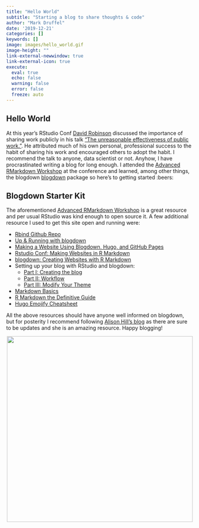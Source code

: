 ```yaml
---
title: "Hello World"
subtitle: "Starting a blog to share thoughts & code"
author: "Mark Druffel"
date: '2019-12-21'
categories: []
keywords: []
image: images/hello_world.gif
image-height: ""
link-external-newwindow: true
link-external-icon: true
execute:
  eval: true
  echo: false
  warning: false
  error: false
  freeze: auto
--- 
```



## Hello World  
At this year's RStudio Conf [David Robinson](http://varianceexplained.org/) discussed the importance of sharing work publicly in his talk ["The unreasonable effectiveness of public work."](https://resources.rstudio.com/rstudio-conf-2019/the-unreasonable-effectiveness-of-public-work). He attributed much of his own personal, professional success to the habit of sharing his work and encouraged others to adopt the habit. I recommend the talk to anyone, data scientist or not. Anyhow, I have procrastinated writing a blog for long enough. I attended the [Advanced RMarkdown Workshop](https://arm.rbind.io/)  at the conference and learned, among other things, the blogdown [blogdown](https://github.com/rstudio/blogdown) package so here's to getting started :beers: 

## Blogdown Starter Kit
The aforementioned [Advanced RMarkdown Workshop](https://arm.rbind.io/) is a great resource and per usual RStudio was kind enough to open source it. A few additional resource I used to get this site open and running were:

* [Rbind Github Repo](https://github.com/rbind)
* [Up & Running with blogdown](https://alison.rbind.io/post/2017-06-12-up-and-running-with-blogdown/)
* [Making a Website Using Blogdown, Hugo, and GitHub Pages](https://amber.rbinad.io/2016/12/19/website/)
* [Rstudio Conf: Making Websites in R Markdown](https://arm.rbind.io/slides/blogdown.html#1)
* [blogdown: Creating Websites with R Markdown](https://bookdown.org/yihui/blogdown/)
* Setting up your blog with RStudio and blogdown:
    + [Part I: Creating the blog](http://estebanmoro.org/post/2019-02-02-setting-up-your-blog-with-rstudio-and-blogdown-i-creating-the-blog/)
    + [Part II: Workflow](http://estebanmoro.org/post/2019-02-01-setting-up-your-blog-with-rstudio-and-blogdown/)
    + [Part III: Modify Your Theme](http://estebanmoro.org/post/2019-02-04-setting-up-your-blog-with-rstudio-and-blogdown-iii-modify-your-theme/)
* [Markdown Basics](https://rmarkdown.rstudio.com/authoring_basics.html)
* [R Markdown the Definitive Guide](https://bookdown.org/yihui/rmarkdown/)
* [Hugo Emojify Cheatsheet](https://www.webfx.com/tools/emoji-cheat-sheet/)

All the above resources should have anyone well informed on blogdown, but for posterity I recommend following [Alison Hill's blog](https://alison.rbind.io) as there are sure to be updates and she is an amazing resource. Happy blogging! 

<p align="center">
![](https://media.giphy.com/media/lCbSAbRrFEfkY/giphy.gif){width=500px}
</p>
